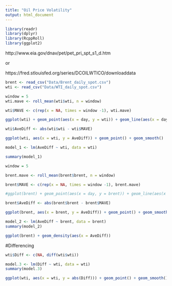 ```yaml
---
title: "Oil Price Volatility"
output: html_document
---
```


```r
library(readr)
library(dplyr)
library(RcppRoll)
library(ggplot2)
```

http://www.eia.gov/dnav/pet/pet_pri_spt_s1_d.htm

or

https://fred.stlouisfed.org/series/DCOILWTICO/downloaddata

```r
brent <- read_csv("Data/Brent_daily_spot.csv")
wti <- read_csv("Data/WTI_daily_spot.csv")
```

```r
window = 5
wti.mave <- roll_mean(wti$wti, n = window)

wti$MAVE <- c(rep(x = NA, times = window -1), wti.mave)

ggplot(wti) + geom_point(aes(x = day, y = wti)) + geom_line(aes(x = day, y = MAVE), color = 'red')

wti$AveDiff <- abs(wti$wti - wti$MAVE)

ggplot(wti, aes(x = wti, y = AveDiff)) + geom_point() + geom_smooth()

model_1 <- lm(AveDiff ~ wti, data = wti)

summary(model_1)

```



```r
window = 5

brent.mave <- roll_mean(brent$brent, n = window)

brent$MAVE <- c(rep(x = NA, times = window -1), brent.mave)

#ggplot(brent) + geom_point(aes(x = day, y = brent)) + geom_line(aes(x = day, y = MAVE), color = 'red')

brent$AveDiff <- abs(brent$brent - brent$MAVE)

ggplot(brent, aes(x = brent, y = AveDiff)) + geom_point() + geom_smooth()

model_2 <- lm(AveDiff ~ brent, data = brent)
summary(model_2)

ggplot(brent) + geom_density(aes(x = AveDiff))
```


#Differencing
```r
wti$Diff <- c(NA, diff(wti$wti))

model.3 <- lm(Diff ~ wti, data = wti)
summary(model.3)

ggplot(wti, aes(x = wti, y = abs(Diff))) + geom_point() + geom_smooth()
```

